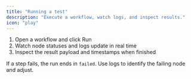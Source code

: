 ```yaml
---
title: "Running a test"
description: "Execute a workflow, watch logs, and inspect results."
icon: "play"
---
```


1. Open a workflow and click Run
2. Watch node statuses and logs update in real time
3. Inspect the result payload and timestamps when finished

If a step fails, the run ends in `failed`. Use logs to identify the failing node and adjust.

